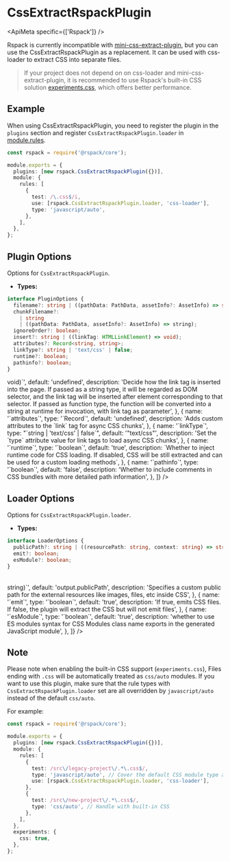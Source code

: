 
# CssExtractRspackPlugin

<ApiMeta specific={['Rspack']} />

Rspack is currently incompatible with [mini-css-extract-plugin](https://github.com/webpack-contrib/mini-css-extract-plugin), but you can use the CssExtractRspackPlugin as a replacement. It can be used with css-loader to extract CSS into separate files.

> If your project does not depend on on css-loader and mini-css-extract-plugin, it is recommended to use Rspack's built-in CSS solution [experiments.css](/config/experiments#experimentscss), which offers better performance.

## Example

When using CssExtractRspackPlugin, you need to register the plugin in the `plugins` section and register `CssExtractRspackPlugin.loader` in [module.rules](/config/module#modulerules).

```ts title="rspack.config.js"
const rspack = require('@rspack/core');

module.exports = {
  plugins: [new rspack.CssExtractRspackPlugin({})],
  module: {
    rules: [
      {
        test: /\.css$/i,
        use: [rspack.CssExtractRspackPlugin.loader, 'css-loader'],
        type: 'javascript/auto',
      },
    ],
  },
};
```

## Plugin Options

Options for `CssExtractRspackPlugin`.

- **Types:**

```ts
interface PluginOptions {
  filename?: string | ((pathData: PathData, assetInfo?: AssetInfo) => string);
  chunkFilename?:
    | string
    | ((pathData: PathData, assetInfo?: AssetInfo) => string);
  ignoreOrder?: boolean;
  insert?: string | ((linkTag: HTMLLinkElement) => void);
  attributes?: Record<string, string>;
  linkType?: string | 'text/css' | false;
  runtime?: boolean;
  pathinfo?: boolean;
}
```

<Table
  header={[
    {
      name: 'Name',
      key: 'name',
    },
    {
      name: 'Type',
      key: 'type',
    },
    {
      name: 'Default Value',
      key: 'default',
    },
    {
      name: 'Description',
      key: 'description',
    },
  ]}
  body={[
    {
      name: '`filename`',
      type: '`string`',
      default: '"[name].css"',
      description:
        'The name of each CSS output file, please refer to `output.filename`',
    },
    {
      name: '`chunkFilename`',
      type: '`string`',
      default: '"[name].css"',
      description:
        'The name of the asynchronously loaded CSS files. If not set, it will use `filename`; please refer to `output.chunkFilename`',
    },
    {
      name: '`ignoreOrder`',
      type: '`boolean`',
      default: 'false',
      description:
        'Whether to issue a warning if there are conflicts in the order of some CSS in different chunks. For example, entryA introduces a.css and b.css, entryB introduces b.css and a.css, and the order of a.css and b.css cannot be determined',
    },
    {
      name: '`insert`',
      type: '`string | ((linkTag: HTMLLinkElement) => void)`',
      default: 'undefined',
      description:
        'Decide how the link tag is inserted into the page. If passed as a string type, it will be regarded as DOM selector, and the link tag will be inserted after element corresponding to that selector. If passed as function type, the function will be converted into a string at runtime for invocation, with link tag as parameter',
    },
    {
      name: '`attributes`',
      type: '`Record<string, string>`',
      default: 'undefined',
      description:
        'Adds custom attributes to the `link` tag for async CSS chunks',
    },
    {
      name: '`linkType`',
      type: "`string | 'text/css' | false`",
      default: '"text/css"',
      description:
        'Set the `type` attribute value for link tags to load async CSS chunks',
    },
    {
      name: '`runtime`',
      type: '`boolean`',
      default: 'true',
      description: `Whether to inject runtime code for CSS loading. If disabled, CSS will be still extracted and can be used for a custom loading methods`,
    },
    {
      name: '`pathinfo`',
      type: '`boolean`',
      default: 'false',
      description:
        'Whether to include comments in CSS bundles with more detailed path information',
    },
  ]}
/>

## Loader Options

Options for `CssExtractRspackPlugin.loader`.

- **Types:**

```ts
interface LoaderOptions {
  publicPath?: string | ((resourcePath: string, context: string) => string);
  emit?: boolean;
  esModule?: boolean;
}
```

<Table
  header={[
    {
      name: 'Name',
      key: 'name',
    },
    {
      name: 'Type',
      key: 'type',
    },
    {
      name: 'Default Value',
      key: 'default',
    },
    {
      name: 'Description',
      key: 'description',
    },
  ]}
  body={[
    {
      name: '`publicPath`',
      type: '`string | ((resourcePath: string, context: string) => string)`',
      default: 'output.publicPath',
      description:
        'Specifies a custom public path for the external resources like images, files, etc inside CSS',
    },
    {
      name: '`emit`',
      type: '`boolean`',
      default: 'true',
      description:
        'If true, emits CSS files. If false, the plugin will extract the CSS but will not emit files',
    },
    {
      name: '`esModule`',
      type: '`boolean`',
      default: 'true',
      description:
        'whether to use ES modules syntax for CSS Modules class name exports in the generated JavaScript module',
    },
  ]}
/>

## Note

Please note when enabling the built-in CSS support (`experiments.css`), Files ending with `.css` will be automatically treated as `css/auto` modules. If you want to use this plugin, make sure that the rule types with `CssExtractRspackPlugin.loader` set are all overridden by `javascript/auto` instead of the default `css/auto`.

For example:

```ts title="rspack.config.js"
const rspack = require('@rspack/core');

module.exports = {
  plugins: [new rspack.CssExtractRspackPlugin({})],
  module: {
    rules: [
      {
        test: /src\/legacy-project\/.*\.css$/,
        type: 'javascript/auto', // Cover the default CSS module type and treat it as a regular JS file.
        use: [rspack.CssExtractRspackPlugin.loader, 'css-loader'],
      },
      {
        test: /src\/new-project\/.*\.css$/,
        type: 'css/auto', // Handle with built-in CSS
      },
    ],
  },
  experiments: {
    css: true,
  },
};
```
